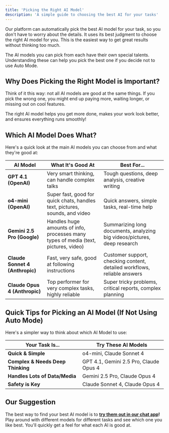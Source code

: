 ```yaml
---
title: 'Picking the Right AI Model'
description: 'A simple guide to choosing the best AI for your tasks'
---
```


<Card title="Start with Auto Mode" icon="robot" horizontal>
Our platform can automatically pick the best AI model for your task, so you don't have to worry about the details. It uses its best judgment to choose the right AI model for you. This is the easiest way to get great results without thinking too much.
</Card>

The AI models you can pick from each have their own special talents. Understanding these can help you pick the best one if you decide not to use Auto Mode.

## Why Does Picking the Right Model is Important?

Think of it this way: not all AI models are good at the same things. If you pick the wrong one, you might end up paying more, waiting longer, or missing out on cool features.

The right AI model helps you get more done, makes your work look better, and ensures everything runs smoothly!

## Which AI Model Does What?

Here's a quick look at the main AI models you can choose from and what they're good at:

| AI Model                 | What It's Good At                                     | Best For...                                               |
|--------------------------|-------------------------------------------------------|-----------------------------------------------------------|
| **GPT 4.1 (OpenAI)**     | Very smart thinking, can handle complex talks         | Tough questions, deep analysis, creative writing          |
| **o4-mini (OpenAI)**     | Super fast, good for quick chats, handles text, pictures, sounds, and video | Quick answers, simple tasks, real-time help               |
| **Gemini 2.5 Pro (Google)** | Handles huge amounts of info, processes many types of media (text, pictures, video) | Summarizing long documents, analyzing big videos/pictures, deep research |
| **Claude Sonnet 4 (Anthropic)** | Fast, very safe, good at following instructions       | Customer support, checking content, detailed workflows, reliable answers |
| **Claude Opus 4 (Anthropic)** | Top performer for very complex tasks, highly reliable | Super tricky problems, critical reports, complex planning |

## Quick Tips for Picking an AI Model (If Not Using Auto Mode)

Here's a simpler way to think about which AI Model to use:

| Your Task Is...          | Try These AI Models                                     |
|--------------------------|---------------------------------------------------------|
| **Quick & Simple**       | o4-mini, Claude Sonnet 4                                |
| **Complex & Needs Deep Thinking** | GPT 4.1, Gemini 2.5 Pro, Claude Opus 4               |
| **Handles Lots of Data/Media** | Gemini 2.5 Pro, Claude Opus 4                          |
| **Safety is Key**        | Claude Sonnet 4, Claude Opus 4                           |

## Our Suggestion

The best way to find your best AI model is to **[try them out in our chat app](https://www.aidocmaker.com/chat)!** Play around with different models for different tasks and see which one you like best. You'll quickly get a feel for what each AI is good at.
